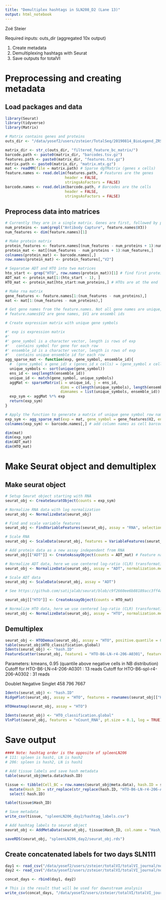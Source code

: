 ```yaml
---
title: "Demultiplex hashtags in SLN208_D2 (Lane 13)"
output: html_notebook
---
```


Zoë Steier

Required inputs: 
  outs_dir (aggregated 10x output)

1. Create metadata
2. Demultiplexing hashtags with Seurat
3. Save outputs for totalVI

# Preprocessing and creating metadata

## Load packages and data
```r
library(Seurat)
library(tidyverse)
library(Matrix)
```


```r
# Matrix contains genes and proteins
outs_dir <- "/data/yosef2/users/zsteier/TotalSeq/20190814_BioLegend_ZRS08/cellranger_out/13_B6_spl_LN_r5_206/outs/"

matrix_dir <- str_c(outs_dir, "filtered_feature_bc_matrix/")
barcode.path <- paste0(matrix_dir, "barcodes.tsv.gz")
features.path <- paste0(matrix_dir, "features.tsv.gz")
matrix.path <- paste0(matrix_dir, "matrix.mtx.gz")
mat <- readMM(file = matrix.path) # Sparse dgTMatrix (genes x cells)
feature.names <- read.delim(features.path, # Features are the genes
                           header = FALSE,
                           stringsAsFactors = FALSE)
barcode.names <- read.delim(barcode.path, # Barcodes are the cells
                           header = FALSE,
                           stringsAsFactors = FALSE)
```

## Preprocess data into matrices

```r
# Currently they are in a single matrix. Genes are first, followed by proteins.
num_proteins <- sum(grepl("Antibody Capture", feature.names$V3)) 
num_features <- dim(feature.names)[1]

# Make protein matrix
protein_features <- feature.names[(num_features - num_proteins + 1):num_features,]
protein_mat <- mat[(num_features - num_proteins + 1):num_features,]
colnames(protein_mat) <- barcode.names[,]
row.names(protein_mat) <- protein_features[,"V2"]

# Separatae ADT and HTO into two matrices
hto_start <- grep("HTO", row.names(protein_mat))[1] # find first protein name that is an HTO 
ADT_mat <- protein_mat[1:(hto_start - 1), ]
HTO_mat <- protein_mat[hto_start:num_proteins,] # HTOs are at the end

# Make rna matrix
gene_features <- feature.names[1:(num_features - num_proteins),]
mat <- mat[1:(num_features - num_proteins),]
```


```r
# Get gene names from the feature.names. Not all gene names are unique, so take the summed expression.
# feature.names$V2 are gene names, $V1 are ensembl ids

# Create expression matrix with unique gene symbols

#' exp is expression matrix
#'
#' gene_symbol is a character vector, length is rows of exp
#'   contains symbol for gene for each row
#' ensemble_id is a character vector, length is rows of exp
#'   contains unique ensemble id for each row
agg_sparse_mat <- function(exp, gene_symbol, ensemble_id){
  #  (gene_symbol x gene_id) x (genes_id x cells) = (gene_symbol x cells)
  unique_symbols <- sort(unique(gene_symbol))
  ens_id <- seq(length(ensemble_id))
  unique_id <- match(gene_symbol, unique_symbols) 
  aggMat <- sparseMatrix(i = unique_id, j = ens_id,
                         dims = c(length(unique_symbols), length(ensemble_id)),
                         dimnames = list(unique_symbols, ensemble_id))
  exp_sym <- aggMat %*% exp 
  return(exp_sym)
}

# Apply the function to generate a matrix of unique gene symbol row names (sparse format)
exp_sym <- agg_sparse_mat(exp = mat, gene_symbol = gene_features$V2, ensemble_id = gene_features$V1)
colnames(exp_sym) <- barcode.names[,] # add column names as cell barcodes
```


```r
dim(mat)
dim(exp_sym)
dim(ADT_mat)
dim(HTO_mat)
```

# Make Seurat object and demultiplex

## Make seurat object

```r
# Setup Seurat object starting with RNA
seurat_obj <- CreateSeuratObject(counts = exp_sym)

# Normalize RNA data with log normalization
seurat_obj <- NormalizeData(seurat_obj)

# Find and scale variable features
seurat_obj <- FindVariableFeatures(seurat_obj, assay = "RNA", selection.method = "mean.var.plot")

# Scale RNA
seurat_obj <- ScaleData(seurat_obj, features = VariableFeatures(seurat_obj))
```

```r
# Add protein data as a new assay independent from RNA
seurat_obj[["ADT"]] <- CreateAssayObject(counts = ADT_mat) # Feature names can't have "_", replaces with "-"

# Normalize ADT data, here we use centered log-ratio (CLR) transformation
seurat_obj <- NormalizeData(seurat_obj, assay = "ADT", normalization.method = "CLR")

# Scale ADT data
seurat_obj <- ScaleData(seurat_obj, assay = "ADT")

# See https://github.com/satijalab/seurat/blob/c9f2660ee6b88189acc3ff4aa6088a46a2558dd3/R/preprocessing.R for CLR method. margin = 1
```


```r
seurat_obj[["HTO"]] <- CreateAssayObject(counts = HTO_mat)

# Normalize HTO data, here we use centered log-ratio (CLR) transformation
seurat_obj <- NormalizeData(seurat_obj, assay = "HTO", normalization.method = "CLR")

```

## Demultiplex

```r
seurat_obj <- HTODemux(seurat_obj, assay = "HTO", positive.quantile = 0.95, kfunc = "kmeans") # default is clara
table(seurat_obj$HTO_classification.global)
Idents(seurat_obj) <- "hash.ID"
FeatureScatter(seurat_obj, feature1 = "HTO-B6-LN-r4-206-A0301", feature2 = "HTO-B6-spl-r4-206-A0302")
```

Parameters: kmeans, 0.95 (quantile above negative cells in NB distribution)
Cutoff for HTO-B6-LN-r4-206-A0301 : 13 reads
Cutoff for HTO-B6-spl-r4-206-A0302 : 31 reads

 Doublet Negative  Singlet 
     458      796     7667 
     
     

```r
Idents(seurat_obj) <- "hash.ID"
RidgePlot(seurat_obj, assay = "HTO", features = rownames(seurat_obj[["HTO"]])[1:2], ncol = 2)
```


```r
HTOHeatmap(seurat_obj, assay = "HTO")

```

```r
Idents(seurat_obj) <- "HTO_classification.global"
VlnPlot(seurat_obj, features = "nCount_RNA", pt.size = 0.1, log = TRUE)
```

# Save output

```r
#### Note: hashtag order is the opposite of spleenLN206
# 111: spleen is hash1, LN is hash2
# 206: spleen is hash2, LN is hash1

# Add tissue labels and save hash metadata
table(seurat_obj@meta.data$hash.ID)

tissue <- tibble(Cell_BC = row.names(seurat_obj@meta.data), hash.ID = seurat_obj@meta.data$hash.ID) %>%
  mutate(Hash_ID = str_replace(str_replace(hash.ID, "HTO-B6-LN-r4-206-A0301", "Lymph_Node"), "HTO-B6-spl-r4-206-A0302", "Spleen")) %>%
  select(-hash.ID)

table(tissue$Hash_ID)

# Save metadata
write_csv(tissue, "spleenLN206_day2/hashtag_labels.csv")

```

```r
# Add hashtag labels to seurat object
seurat_obj <- AddMetaData(seurat_obj, tissue$Hash_ID, col.name = "Hash_label")

saveRDS(seurat_obj, "spleenLN206_day2/seurat_obj.rds")

```


## Create concatenated labels for two days SLN111

```r
day1 <- read_csv("/data/yosef2/users/zsteier/totalVI/totalVI_journal/notebooks_zoe/Seurat_demux/spleenLN206_day1/hashtag_labels.csv")
day2 <- read_csv("/data/yosef2/users/zsteier/totalVI/totalVI_journal/notebooks_zoe/Seurat_demux/spleenLN206_day2/hashtag_labels.csv")

concat_days <- rbind(day1, day2)

```

```r
# This is the result that will be used for downstream analysis
write_csv(concat_days, "/data/yosef2/users/zsteier/totalVI/totalVI_journal/data/metadata/spleenLN111/hashtag_labels.csv")
```